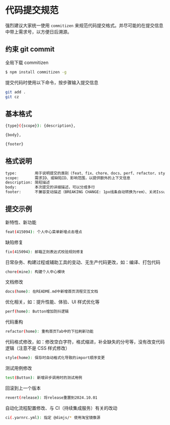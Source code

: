 # 代码提交规范

强烈建议大家统一使用 `commitizen` 来规范代码提交格式。并尽可能的在提交信息中带上需求号，以方便日后溯源。

## 约束 git commit

全局下载 commitizen

```bash
$ npm install commitizen -g
```

提交代码时使用以下命令，按步骤输入提交信息

```bash
git add .
git cz
```

## 基本格式

```bash
{type}({scope}): {description},

{body},

{footer}
```

## 格式说明

```bash
type:        用于说明提交的类别（feat、fix、chore、docs、perf、refactor、style、test、revert、ci）
scope:       需求ID、或缺陷ID、影响范围，以提供额外的上下文信息
description: 简短描述
body:        本次提交的详细描述，可以分成多行
footer:      不兼容变动描述（BREAKING CHANGE: 1px线条自动转换为rem）、关闭Issue（Closes #123456, #456789）
```

## 提交示例

新特性、新功能

```bash
feat(415094): 个人中心菜单新增点击埋点
```

缺陷修复

```bash
fix(415094): 邮箱正则表达式校验规则修复
```

日常杂务、构建过程或辅助工具的变动、无生产代码更改，如：编译、打包代码

```bash
chore(mine): 构建个人中心模块
```

文档修改

```bash
docs(home): 在README.md中新增首页流程交互文档
```

优化相关，如：提升性能、体验、UI 样式优化等

```bash
perf(home): Button增加防抖逻辑
```

代码重构

```bash
refactor(home): 重构首页Tab中的下拉刷新功能
```

代码格式修改，如：修改空白字符，格式缩进，补全缺失的分号等，没有改变代码逻辑（注意不是 CSS 样式修改）

```bash
style(home): 保存时自动格式化导致的import顺序变更
```

测试用例修改

```bash
test(Button): 新增异步调用时的测试用例
```

回滚到上一个版本

```bash
revert(release): 将release重置到2024.10.01
```

自动化流程配置修改、与 CI（持续集成服务）有关的改动

```bash
ci(.yarnrc.yml): 指定 @dimjs/* 使用淘宝镜像源
```
